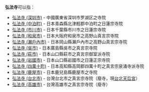 '''弘法寺'''可以指：
*[[弘法寺_(深圳市)|弘法寺 (深圳市)]] - 中國廣東省深圳市罗湖区之寺院
*[[弘法寺_(中泊町)|弘法寺 (中泊町)]] - 日本青森縣北津輕郡中泊町之日蓮宗寺院
*[[弘法寺_(市川市)|弘法寺 (市川市)]] - 日本千葉縣市川市之日蓮宗寺院
*[[弘法寺_(和泉市)|弘法寺 (和泉市)]] - 日本大阪府和泉市之高野山真言宗寺院
*[[弘法寺_(瀨戶內市)|弘法寺 (瀨戶內市)]] - 日本岡山縣瀨戶內市之高野山真言宗寺院
*[[弘法寺_(吳市)|弘法寺 (吳市)]] - 日本廣島縣吳市之真言宗寺院
*[[弘法寺_(萩市)|弘法寺 (萩市)]] - 日本山口縣萩市之真言宗御室派寺院
*[[弘法寺_(岩國市)|弘法寺 (岩國市)]] - 日本山口縣岩國市之日蓮正宗寺院
*[[弘法寺_(四萬十町)|弘法寺 (四萬十町)]] - 日本高知縣高岡郡四萬十町之真言宗泉涌寺派寺院
*[[弘法寺_(鹿屋市)|弘法寺 (鹿屋市)]] - 日本鹿兒島縣鹿屋市之寺院
*[[弘法寺_(台北市)|弘法寺 (台北市)]] - 台灣台北市之真言宗寺院（廢寺，現[[台北天后宮|台北天后宮]]）
*[[弘法寺_(高雄市)|弘法寺 (高雄市)]] - 台灣高雄市之真言宗寺院（廢寺）

{{disambig|Cat=三字佛寺消歧義|H}}